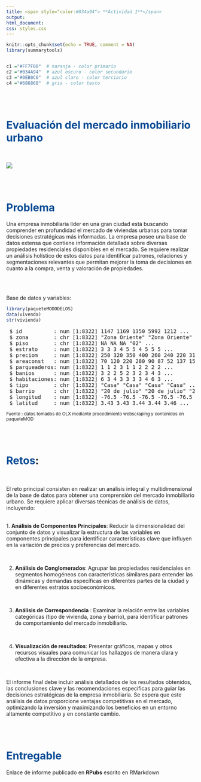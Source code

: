 ```yaml
---
title: <span style="color:#034a94"> **Actividad 1**</span>
output:
html_document:
css: styles.css
---
```


```r
knitr::opts_chunk$set(echo = TRUE, comment = NA)
library(summarytools)


c1 ="#FF7F00"  # naranja - color primario 
c2 ="#034A94"  # azul oscuro - color secundario
c3 ="#0EB0C6"  # azul claro - color terciario
c4 ="#686868"  # gris - color texto
```

</br></br>

# <span style="color:#034a94">**Evaluación del mercado inmobiliario urbano**</span>

</br>

![](img/caso1.png)

</br></br>

# <span style="color:#034a94">**Problema**</span>

Una empresa inmobiliaria líder en una gran ciudad está buscando comprender en profundidad el mercado de viviendas urbanas para tomar decisiones estratégicas más informadas. La empresa posee una base de datos extensa que contiene información detallada sobre diversas propiedades residenciales disponibles en el mercado. Se requiere realizar un análisis holístico de estos datos para identificar patrones, relaciones y segmentaciones relevantes que permitan mejorar la toma de decisiones en cuanto a la compra, venta y valoración de propiedades.


</br></br>

Base de datos y variables:
```r
library(paqueteMODODELOS)
data(vivenda)
str(vivienda)
```

<pre>
 $ id          : num [1:8322] 1147 1169 1350 5992 1212 ...
 $ zona        : chr [1:8322] "Zona Oriente" "Zona Oriente" "Zona Oriente" "Zona Sur" ...
 $ piso        : chr [1:8322] NA NA NA "02" ...
 $ estrato     : num [1:8322] 3 3 3 4 5 5 4 5 5 5 ...
 $ preciom     : num [1:8322] 250 320 350 400 260 240 220 310 320 780 ...
 $ areaconst   : num [1:8322] 70 120 220 280 90 87 52 137 150 380 ...
 $ parqueaderos: num [1:8322] 1 1 2 3 1 1 2 2 2 2 ...
 $ banios      : num [1:8322] 3 2 2 5 2 3 2 3 4 3 ...
 $ habitaciones: num [1:8322] 6 3 4 3 3 3 3 4 6 3 ...
 $ tipo        : chr [1:8322] "Casa" "Casa" "Casa" "Casa" ...
 $ barrio      : chr [1:8322] "20 de julio" "20 de julio" "20 de julio" "3 de julio" ...
 $ longitud    : num [1:8322] -76.5 -76.5 -76.5 -76.5 -76.5 ...
 $ latitud     : num [1:8322] 3.43 3.43 3.44 3.44 3.46 ...
</pre>

<sub> Fuente : datos tomados de OLX mediante procedimiento webscraping y contenidos en paqueteMOD </sub>

</br></br>

# <span style="color:#034a94">**Retos**</span>: 

</br>

El reto principal consisten en realizar un análisis integral y multidimensional de la base de datos para obtener una comprensión del mercado inmobiliario urbano. Se requiere aplicar diversas técnicas de análisis de datos, incluyendo:

</br>
1. **Análisis de Componentes Principales**: Reducir la dimensionalidad del conjunto de datos y visualizar la estructura de las variables en componentes principales para identificar características clave que influyen en la variación de precios y preferencias del mercado.

</br>

2. **Análisis de Conglomerados**: Agrupar las propiedades residenciales en segmentos homogéneos con características similares para entender las dinámicas y demandas específicas en diferentes partes de la ciudad y en diferentes estratos socioeconómicos.

</br>

3. **Análisis de Correspondencia** : Examinar la relación entre las variables categóricas (tipo de vivienda, zona y barrio), para identificar patrones de comportamiento del mercado inmobiliario.

</br>

4. **Visualización de resultados**: Presentar gráficos, mapas y otros recursos visuales para comunicar los hallazgos de manera clara y efectiva a la dirección de la empresa.

</br>

El informe final debe incluir análisis detallados de los resultados obtenidos, las conclusiones clave y las recomendaciones específicas para guiar las decisiones estratégicas de la empresa inmobiliaria. Se espera que este análisis de datos proporcione ventajas competitivas en el mercado, optimizando la inversión y maximizando los beneficios en un entorno altamente competitivo y en constante cambio.


</br></br>


# <span style="color:#034a94">**Entregable**</span>

Enlace de informe publicado en **RPubs** escrito en RMarkdown





